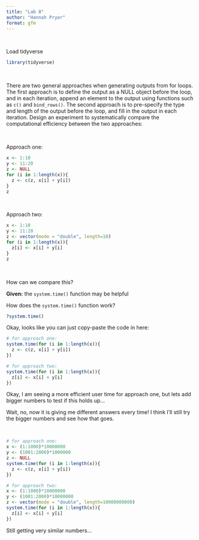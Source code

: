 ```yaml
---
title: "Lab 8"
author: "Hannah Pryor"
format: gfm
---
```


<br>

Load tidyverse

```r
library(tidyverse)
```

<br>

There are two general approaches when generating outputs from for loops. The first approach is to define the output as a NULL object before the loop, and in each iteration, append an element to the output using functions such as `c()` and `bind_rows()`. The second approach is to pre-specify the type and length of the output before the loop, and fill in the output in each iteration. Design an experiment to systematically compare the computational efficiency between the two approaches:

<br>

Approach one:

```r
x <- 1:10
y <- 11:20
z <- NULL
for (i in 1:length(x)){
  z <- c(z, x[i] + y[i])
}
z
```

<br>

Approach two:

```r
x <- 1:10
y <- 11:20
z <- vector(mode = "double", length=10)
for (i in 1:length(x)){
  z[i] <- x[i] + y[i]
}
z
```

<br>

How can we compare this?

**Given:** the `system.time()` function may be helpful

How does the `system.time()` function work?

```r
?system.time()
```

Okay, looks like you can just copy-paste the code in here:

```r
# for approach one:
system.time(for (i in 1:length(x)){
  z <- c(z, x[i] + y[i])
})

# for approach two:
system.time(for (i in 1:length(x)){
  z[i] <- x[i] + y[i]
})
```

Okay, I am seeing a more efficient user time for approach one, but lets add bigger numbers to test if this holds up...

Wait, no, now it is giving me different answers every time! I think I'll still try the bigger numbers and see how that goes.

<br>

```r
# for approach one:
x <- (1:1000)*10000000
y <- (1001:2000)*1000000
z <- NULL
system.time(for (i in 1:length(x)){
  z <- c(z, x[i] + y[i])
})

# for approach two:
x <- (1:1000)*10000000
y <- (1001:2000)*10000000
z <- vector(mode = "double", length=10000000000)
system.time(for (i in 1:length(x)){
  z[i] <- x[i] + y[i]
})
```

Still getting very similar numbers...

<br>
